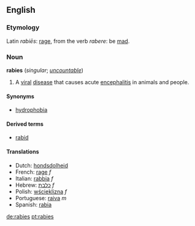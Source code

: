 ==English==
===Etymology===
Latin ''rabiēs'': [[rage]], from the verb ''rabere'': be [[mad]].

===Noun===
'''rabies''' (''singular''; ''[[uncountable]]'')

#A [[viral]] [[disease]] that causes acute [[encephalitis]] in animals and people.

====Synonyms====
*[[hydrophobia]]

====Derived terms====
*[[rabid]]

====Translations====
*Dutch: [[hondsdolheid]]
*French: [[rage#French|rage]] ''f''
*Italian: [[rabbia]] ''f''
*Hebrew: [[כלבת]] ''f''
*Polish: [[wścieklizna]] ''f''
*Portuguese: [[raiva]] ''m''
*Spanish: [[rabia]]

{{wikipedia}}

[[de:rabies]]
[[pt:rabies]]